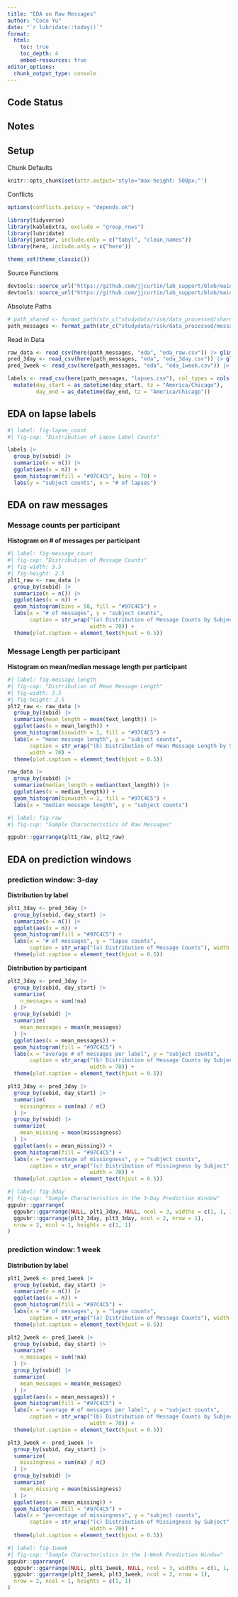 ```yaml
---
title: "EDA on Raw Messages"
author: "Coco Yu"
date: "`r lubridate::today()`"
format: 
  html:
    toc: true 
    toc_depth: 4
    embed-resources: true
editor_options: 
  chunk_output_type: console
---
```


## Code Status

## Notes

## Setup

Chunk Defaults
```r
knitr::opts_chunk$set(attr.output='style="max-height: 500px;"')
```

Conflicts
```r
options(conflicts.policy = "depends.ok")
```

```r
library(tidyverse)
library(kableExtra, exclude = "group_rows")
library(lubridate)
library(janitor, include.only = c("tabyl", "clean_names"))
library(here, include.only = c("here"))

theme_set(theme_classic())
```

Source Functions
```r
devtools::source_url("https://github.com/jjcurtin/lab_support/blob/main/format_path.R?raw=true")
devtools::source_url("https://github.com/jjcurtin/lab_support/blob/main/fun_eda.R?raw=true")
```

Absolute Paths 
```r
# path_shared <- format_path(str_c("studydata/risk/data_processed/shared"))
path_messages <- format_path(str_c("studydata/risk/data_processed/messages"))
```

Read in Data 
```r

raw_data <- read_csv(here(path_messages, "eda", "eda_raw.csv")) |> glimpse()
pred_3day <- read_csv(here(path_messages, "eda", "eda_3day.csv")) |> glimpse()
pred_1week <- read_csv(here(path_messages, "eda", "eda_1week.csv")) |> glimpse()

labels <- read_csv(here(path_messages, "lapses.csv"), col_types = cols()) |> 
  mutate(day_start = as_datetime(day_start, tz = "America/Chicago"),
         day_end = as_datetime(day_end, tz = "America/Chicago"))
```

## EDA on lapse labels

```r
#| label: fig-lapse_count
#| fig-cap: "Distribution of Lapse Label Counts"

labels |> 
  group_by(subid) |> 
  summarize(n = n()) |> 
  ggplot(aes(x = n)) + 
  geom_histogram(fill = "#97C4C5", bins = 70) +
  labs(y = "subject counts", x = "# of lapses")
```

## EDA on raw messages

### Message counts per participant

**Histogram on # of messages per participant**
```r
#| label: fig-message_count
#| fig-cap: "Distribution of Message Counts"
#| fig-width: 3.5
#| fig-height: 2.5
plt1_raw <- raw_data |> 
  group_by(subid) |> 
  summarize(n = n()) |> 
  ggplot(aes(x = n)) + 
  geom_histogram(bins = 50, fill = "#97C4C5") +
  labs(x = "# of messages", y = "subject counts",
       caption = str_wrap("(a) Distribution of Message Counts by Subject", 
                          width = 70)) +
  theme(plot.caption = element_text(hjust = 0.5))
```

### Message Length per participant

**Histogram on mean/median message length per participant**
```r
#| label: fig-message_length
#| fig-cap: "Distribution of Mean Message Length"
#| fig-width: 3.5
#| fig-height: 2.5
plt2_raw <- raw_data |> 
  group_by(subid) |> 
  summarize(mean_length = mean(text_length)) |> 
  ggplot(aes(x = mean_length)) + 
  geom_histogram(binwidth = 1, fill = "#97C4C5") +
  labs(x = "mean message length", y = "subject counts", 
       caption = str_wrap("(b) Distribution of Mean Message Length by Subject"),
       width = 70) +
  theme(plot.caption = element_text(hjust = 0.5))
```

```r
raw_data |> 
  group_by(subid) |> 
  summarize(median_length = median(text_length)) |> 
  ggplot(aes(x = median_length)) + 
  geom_histogram(binwidth = 1, fill = "#97C4C5") +
  labs(x = "median message length", y = "subject counts")
```

```r
#| label: fig-raw
#| fig-cap: "Sample Characteristics of Raw Messages"

ggpubr::ggarrange(plt1_raw, plt2_raw)
```

## EDA on prediction windows

### prediction window: 3-day

**Distribution by label**
```r
plt1_3day <- pred_3day |> 
  group_by(subid, day_start) |> 
  summarize(n = n()) |> 
  ggplot(aes(x = n)) + 
  geom_histogram(fill = "#97C4C5") +
  labs(x = "# of messages", y = "lapse counts", 
       caption = str_wrap("(a) Distribution of Message Counts"), width = 70) +
  theme(plot.caption = element_text(hjust = 0.5)) 
```

**Distribution by participant**
```r
plt2_3day <- pred_3day |> 
  group_by(subid, day_start) |> 
  summarize(
    n_messages = sum(!na)
  ) |> 
  group_by(subid) |> 
  summarize(
    mean_messages = mean(n_messages)
  ) |>
  ggplot(aes(x = mean_messages)) +
  geom_histogram(fill = "#97C4C5") +
  labs(x = "average # of messages per label", y = "subject counts",
       caption = str_wrap("(b) Distribution of Message Counts by Subject",
                          width = 70)) +
  theme(plot.caption = element_text(hjust = 0.5)) 
```

```r
plt3_3day <- pred_3day |> 
  group_by(subid, day_start) |> 
  summarize(
    missingness = sum(na) / n()
  ) |> 
  group_by(subid) |> 
  summarize(
    mean_missing = mean(missingness)
  ) |> 
  ggplot(aes(x = mean_missing)) +
  geom_histogram(fill = "#97C4C5") +
  labs(x = "percentage of missingness", y = "subject counts",
       caption = str_wrap("(c) Distribution of Missingness by Subject", 
                          width = 70)) +
  theme(plot.caption = element_text(hjust = 0.5)) 
```

```r
#| label: fig-3day
#| fig-cap: "Sample Characteristics in the 3-Day Prediction Window"
ggpubr::ggarrange(
  ggpubr::ggarrange(NULL, plt1_3day, NULL, ncol = 3, widths = c(1, 1, 1)), 
  ggpubr::ggarrange(plt2_3day, plt3_3day, ncol = 2, nrow = 1),  
  nrow = 2, ncol = 1, heights = c(1, 1) 
)

```

### prediction window: 1 week

**Distribution by label**
```r
plt1_1week <- pred_1week |> 
  group_by(subid, day_start) |> 
  summarize(n = n()) |> 
  ggplot(aes(x = n)) + 
  geom_histogram(fill = "#97C4C5") +
  labs(x = "# of messages", y = "lapse counts", 
       caption = str_wrap("(a) Distribution of Message Counts"), width = 70) +
  theme(plot.caption = element_text(hjust = 0.5)) 
```

```r
plt2_1week <- pred_1week |> 
  group_by(subid, day_start) |> 
  summarize(
    n_messages = sum(!na)
  ) |> 
  group_by(subid) |> 
  summarize(
    mean_messages = mean(n_messages)
  ) |>
  ggplot(aes(x = mean_messages)) +
  geom_histogram(fill = "#97C4C5") +
  labs(x = "average # of messages per label", y = "subject counts",
       caption = str_wrap("(b) Distribution of Message Counts by Subject",
                          width = 70)) +
  theme(plot.caption = element_text(hjust = 0.5)) 
```

```r
plt3_1week <- pred_1week |> 
  group_by(subid, day_start) |> 
  summarize(
    missingness = sum(na) / n()
  ) |> 
  group_by(subid) |> 
  summarize(
    mean_missing = mean(missingness)
  ) |> 
  ggplot(aes(x = mean_missing)) +
  geom_histogram(fill = "#97C4C5") +
  labs(x = "percentage of missingness", y = "subject counts",
       caption = str_wrap("(c) Distribution of Missingness by Subject", 
                          width = 70)) +
  theme(plot.caption = element_text(hjust = 0.5)) 
```

```r
#| label: fig-1week
#| fig-cap: "Sample Characteristics in the 1-Week Prediction Window"
ggpubr::ggarrange(
  ggpubr::ggarrange(NULL, plt1_1week, NULL, ncol = 3, widths = c(1, 1, 1)), 
  ggpubr::ggarrange(plt2_1week, plt3_1week, ncol = 2, nrow = 1),  
  nrow = 2, ncol = 1, heights = c(1, 1) 
)

```